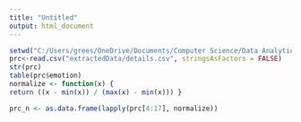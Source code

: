 ```yaml
---
title: "Untitled"
output: html_document
---
```


```r
setwd("C:/Users/grees/OneDrive/Documents/Computer Science/Data Analytics/Audio-Emotion-Recognition")
prc<-read.csv("extractedData/details.csv", stringsAsFactors = FALSE)
str(prc)
table(prc$emotion)
normalize <- function(x) {
return ((x - min(x)) / (max(x) - min(x))) }

prc_n <- as.data.frame(lapply(prc[4:17], normalize))
```

